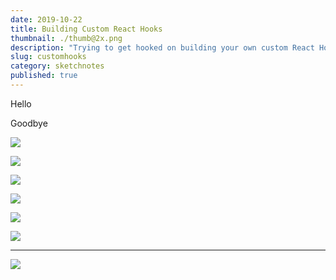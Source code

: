 ```yaml
---
date: 2019-10-22
title: Building Custom React Hooks
thumbnail: ./thumb@2x.png
description: "Trying to get hooked on building your own custom React Hooks?"
slug: customhooks
category: sketchnotes
published: true
---
```



<TwoCol>

<p>Hello</p>

<p>Goodbye</p>

</TwoCol>

<SketchesContainer>

![](./shareable-custom-hooks-in-react.png)

![](./customhooks-1.png)

![](./customhooks-2.png)

![](./customhooks-3.png)

![](./customhooks-4.png)

![](./customhooks-5.png)

---

<FullSketchnote coursename="Shareable Custom Hooks in React" courselink="https://egghead.io/courses/shareable-custom-hooks-in-react?rc=272bjb">

![](./customhooks-mini.png)

</FullSketchnote>

</SketchesContainer>